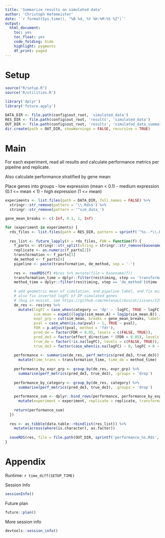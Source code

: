 ```yaml
---
title: 'Summarize results on simulated data'
author: 'Christoph Hafemeister'
date: '`r format(Sys.time(), "%B %d, %Y %H:%M:%S %Z")`'
output:
  html_document: 
    toc: yes
    toc_float: yes
    code_folding: hide
    highlight: pygments
    df_print: paged
---
```


# Setup

```r
source("R/setup.R")
source('R/utilities.R')

library('dplyr')
library('future.apply')

DATA_DIR <- file.path(config$out_root, 'simulated_data')
RES_DIR <- file.path(config$out_root, 'results', 'simulated_data')
OUT_DIR <- file.path(config$out_root, 'results', 'simulated_data_summarized')
dir.create(path = OUT_DIR, showWarnings = FALSE, recursive = TRUE)
```

# Main

For each experiment, read all results and calculate performance metrics per pipeline and replicate.

Also calculate performance stratified by gene mean:

Place genes into groups
- low expression (mean < 0.1)
- medium expression (0.1 <= mean < 1)
- high expression (1 <= mean)

```r
experiments <- list.files(path = DATA_DIR, full.names = FALSE) %>%
  stringr::str_remove(pattern = '\\.Rds$') %>%
  stringr::str_remove(pattern = '^sim_data_')

gene_mean_breaks <- c(-Inf, 0.1, 1, Inf)

for (experiment in experiments) {
  rds_files <- list.files(path = RES_DIR, pattern = sprintf('^%s-.*\\.Rds$', experiment), full.names = TRUE)
  
  res_list <- future_lapply(X = rds_files, FUN = function(f) {
    f_parts <- stringr::str_split(string = stringr::str_remove(basename(f), pattern = '\\.Rds$'), pattern = '-')[[1]]
    replicate <- as.numeric(f_parts[2])
    transformation <- f_parts[3]
    de_method <- f_parts[4]
    pipeline <- paste(transformation, de_method, sep = '-')
    
    res <- readRDS(f) #$res %>% mutate(file = basename(f))
    transformation_time = dplyr::filter(res$timing, step == 'transformation')$time
    method_time = dplyr::filter(res$timing, step == 'de_method')$time
    
    # add geometric mean of simulation, and pipeline label, and fix missing p-values
    # also fix inverted logFC of DP-simulated genes 
    # (bug in muscat, see https://github.com/HelenaLC/muscat/issues/125)
    de_res <- res$res %>% 
      mutate(logFC = case_when(category == 'dp' ~ -logFC, TRUE ~ logFC),
             sim_mean = expm1((log1p(sim_mean.A) + log1p(sim_mean.B)) / 2),
             expr_grp = cut(sim_mean, breaks = gene_mean_breaks, labels = c('low', 'medium', 'high')),
             pval = case_when(is.na(pval) ~ 1, TRUE ~ pval),
             FDR = p.adjust(pval, method = 'fdr'),
             pred_de = factor(FDR < 0.05, levels = c(FALSE, TRUE)),
             pred_de3 = factor(effect_direction * (FDR < 0.05), levels = c(-1, 0, 1)),
             true_de = factor(!is.na(logFC), levels = c(FALSE, TRUE)),
             true_de3 = factor(case_when(is.na(logFC) ~ 0, logFC > 0 ~ 1, logFC < 0 ~ -1), levels = c(-1, 0, 1)))
    
    performance <- summarise(de_res, perf_metrics(pred_de3, true_de3)) %>%
      mutate(time_trans = transformation_time, time_de = method_time)
    
    performance_by_expr_grp <- group_by(de_res, expr_grp) %>%
      summarise(perf_metrics(pred_de3, true_de3), .groups = 'drop')
    
    performance_by_category <- group_by(de_res, category) %>%
      summarise(perf_metrics(pred_de3, true_de3), .groups = 'drop')
    
    performance_sum <- dplyr::bind_rows(performance, performance_by_expr_grp, performance_by_category) %>%
      mutate(experiment = experiment, replicate = replicate, transformation = transformation, de_method = de_method, pipeline = pipeline)
      
    return(performance_sum)
  })
  
  res <- as_tibble(data.table::rbindlist(res_list)) %>%
    mutate(across(where(is.character), as.factor))
  
  saveRDS(res, file = file.path(OUT_DIR, sprintf('performance_%s.Rds', experiment))) 
}
```



# Appendix

Runtime: `r time_diff(SETUP_TIME)`

Session Info
```r
sessionInfo()
```

Future plan
```r
future::plan()
```

More session info
```r
devtools::session_info()
```
